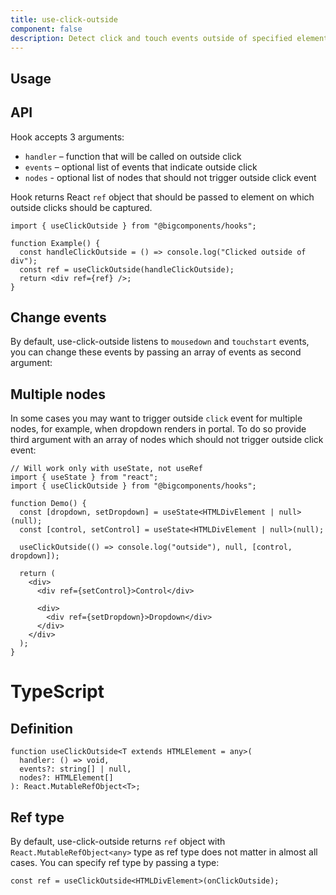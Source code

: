 ```yaml
---
title: use-click-outside
component: false
description: Detect click and touch events outside of specified element
---
```


## Usage

<ComponentPreview name="use-click-outside-demo" />

## API

Hook accepts 3 arguments:

- `handler` – function that will be called on outside click
- `events` – optional list of events that indicate outside click
- `nodes` - optional list of nodes that should not trigger outside click event

Hook returns React `ref` object that should be passed to element on which outside clicks should be captured.

```tsx
import { useClickOutside } from "@bigcomponents/hooks";

function Example() {
  const handleClickOutside = () => console.log("Clicked outside of div");
  const ref = useClickOutside(handleClickOutside);
  return <div ref={ref} />;
}
```

## Change events

By default, use-click-outside listens to `mousedown` and `touchstart` events, you can change these events by passing an array of events as second argument:

<ComponentPreview name="use-click-outside-event" />

## Multiple nodes

In some cases you may want to trigger outside `click` event for multiple nodes, for example, when dropdown renders in portal. To do so provide third argument with an array of nodes which should not trigger outside click event:

```tsx
// Will work only with useState, not useRef
import { useState } from "react";
import { useClickOutside } from "@bigcomponents/hooks";

function Demo() {
  const [dropdown, setDropdown] = useState<HTMLDivElement | null>(null);
  const [control, setControl] = useState<HTMLDivElement | null>(null);

  useClickOutside(() => console.log("outside"), null, [control, dropdown]);

  return (
    <div>
      <div ref={setControl}>Control</div>

      <div>
        <div ref={setDropdown}>Dropdown</div>
      </div>
    </div>
  );
}
```

# TypeScript

## Definition

```tsx
function useClickOutside<T extends HTMLElement = any>(
  handler: () => void,
  events?: string[] | null,
  nodes?: HTMLElement[]
): React.MutableRefObject<T>;
```

## Ref type

By default, use-click-outside returns `ref` object with `React.MutableRefObject<any>` type as ref type does not matter in almost all cases. You can specify ref type by passing a type:

```tsx
const ref = useClickOutside<HTMLDivElement>(onClickOutside);
```
